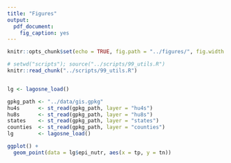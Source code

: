 ```yaml
---
title: "Figures"
output:
  pdf_document:
    fig_caption: yes
---
```


```r
knitr::opts_chunk$set(echo = TRUE, fig.path = "../figures/", fig.width = 5, fig.height = 6)
```

```r
# setwd("scripts"); source("../scripts/99_utils.R")
knitr::read_chunk("../scripts/99_utils.R")
```

```r

```

```r
lg <- lagosne_load()

gpkg_path <- "../data/gis.gpkg"
hu4s      <- st_read(gpkg_path, layer = "hu4s")
hu8s      <- st_read(gpkg_path, layer = "hu8s")
states    <- st_read(gpkg_path, layer = "states")
counties  <- st_read(gpkg_path, layer = "counties")
lg        <- lagosne_load()

ggplot() + 
  geom_point(data = lg$epi_nutr, aes(x = tp, y = tn))
```
